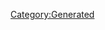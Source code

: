 {{Texts/Music
 |ID=136
 |MusicName=ROCK'N'ROLL FIRE
 |OfficialName=ROCK'N'ROLL FIRE
 |VocalName=Fire Bomber
 |VocalNameLF=Fire Bomber
 |Description=作品：マクロス ダイナマイト7

歌手：Fire Bomber

作詞：K.INOJO
作曲：須藤英樹
 |BuyURL=https://recochoku.jp/song/S1001667272/single?ds=1002161349
 |StoryDesc=
 |StoryTitle=
 |BannerId=0
 |AnmStoreURL=
}}
[[Category:Generated]]
